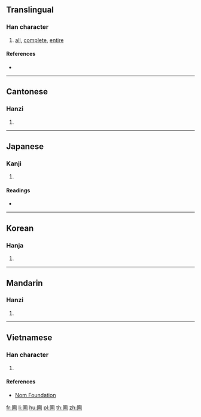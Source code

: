 {{character info/new}}
==Translingual==

===Han character===
{{Han char|rn=31|rad=囗|as=08|sn=11|four=60227|canj=WOMB|ids=⿴囗侖}}

# [[all]], [[complete]], [[entire]]

====References====
* {{Han ref|kx=0219.060|dkj=04788|dj=0446.280|hdz=10721.050|uh=5707|ud=22279|bh=D4AC|bd=54444}}

----

==Cantonese==

===Hanzi===
{{yue-hanzi|jyut=[[leon4]]|y=leun4|sim=囵}}

# {{defn|lang=yue|sort=囗08}}

----

==Japanese==

===Kanji===
{{ja-kanji|grade=|rs=囗08}}

# {{defn|lang=ja|sort=囗08}}

====Readings====
* {{ja-readings|on=[[りん]] (rin)|kun=}}

----

==Korean==

===Hanja===
{{ko-hanja|hangeul=륜|rv=ryun|mr=ryun}}

# {{defn|lang=ko|sort=囗08}}

----

==Mandarin==

===Hanzi===
{{cmn-hanzi|sim=囵|pin=[[lún]] ([[lun2]])|wg=lun<sup>2</sup>}}

# {{defn|lang=cmn|sort=囗08}}

----

==Vietnamese==

===Han character===
{{vi-hantu|[[luân]]|rs=囗08}}

# {{defn|lang=vi|sort=囗08}}

====References====
* [http://nomfoundation.org/common/nom_details.php?codepoint=5707 Nom Foundation]

[[fr:圇]]
[[li:圇]]
[[hu:圇]]
[[pl:圇]]
[[th:圇]]
[[zh:圇]]